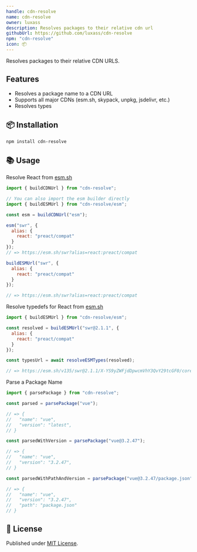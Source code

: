 ```yaml
---
handle: cdn-resolve
name: cdn-resolve
owner: luxass
description: Resolves packages to their relative cdn url
githubUrl: https://github.com/luxass/cdn-resolve
npm: "cdn-resolve"
icon: 📦
---
```


Resolves packages to their relative CDN URLS.

## Features

* Resolves a package name to a CDN URL
* Supports all major CDNs (esm.sh, skypack, unpkg, jsdelivr, etc.)
* Resolves types

## 📦 Installation

```sh
npm install cdn-resolve
```

## 📚 Usage

Resolve React from [esm.sh](https://esm.sh)

```js
import { buildCDNUrl } from "cdn-resolve";

// You can also import the esm builder directly
import { buildESMUrl } from "cdn-resolve/esm";

const esm = buildCDNUrl("esm");

esm("swr", {
  alias: {
    react: "preact/compat"
  }
});
// => https://esm.sh/swr?alias=react:preact/compat

buildESMUrl("swr", {
  alias: {
    react: "preact/compat"
  }
});

// => https://esm.sh/swr?alias=react:preact/compat
```

Resolve typedefs for React from [esm.sh](https://esm.sh)

```js
import { buildESMUrl } from "cdn-resolve/esm";

const resolved = buildESMUrl("swr@2.1.1", {
  alias: {
    react: "preact/compat"
  }
});

const typesUrl = await resolveESMTypes(resolved);

// => https://esm.sh/v135/swr@2.1.1/X-YS9yZWFjdDpwcmVhY3QvY29tcGF0/core/dist/index.d.ts
```

Parse a Package Name

```js
import { parsePackage } from "cdn-resolve";

const parsed = parsePackage("vue");

// => {
//   "name": "vue",
//   "version": "latest",
// }

const parsedWithVersion = parsePackage("vue@3.2.47");

// => {
//   "name": "vue",
//   "version": "3.2.47",
// }

const parsedWithPathAndVersion = parsePackage("vue@3.2.47/package.json");

// => {
//   "name": "vue",
//   "version": "3.2.47",
//   "path": "package.json"
// }
```

## 📄 License

Published under [MIT License](https://github.com/luxass/cdn-resolve/blob/main/LICENSE).
